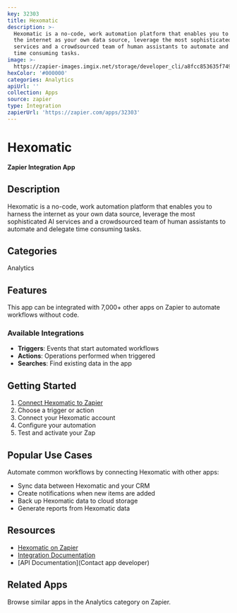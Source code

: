```yaml
---
key: 32303
title: Hexomatic
description: >-
  Hexomatic is a no-code, work automation platform that enables you to harness
  the internet as your own data source, leverage the most sophisticated AI
  services and a crowdsourced team of human assistants to automate and delegate
  time consuming tasks.
image: >-
  https://zapier-images.imgix.net/storage/developer_cli/a8fcc853635f749d3882e665778db2a2_4.png?auto=format%2Ccompress&ixlib=python-3.0.0&q=50
hexColor: '#000000'
categories: Analytics
apiUrl: ''
collection: Apps
source: zapier
type: Integration
zapierUrl: 'https://zapier.com/apps/32303'
---
```

# Hexomatic

**Zapier Integration App**

## Description

Hexomatic is a no-code, work automation platform that enables you to harness the internet as your own data source, leverage the most sophisticated AI services and a crowdsourced team of human assistants to automate and delegate time consuming tasks.

## Categories

Analytics

## Features

This app can be integrated with 7,000+ other apps on Zapier to automate workflows without code.

### Available Integrations

- **Triggers**: Events that start automated workflows
- **Actions**: Operations performed when triggered
- **Searches**: Find existing data in the app

## Getting Started

1. [Connect Hexomatic to Zapier](https://zapier.com/apps/32303)
2. Choose a trigger or action
3. Connect your Hexomatic account
4. Configure your automation
5. Test and activate your Zap

## Popular Use Cases

Automate common workflows by connecting Hexomatic with other apps:

- Sync data between Hexomatic and your CRM
- Create notifications when new items are added
- Back up Hexomatic data to cloud storage
- Generate reports from Hexomatic data

## Resources

- [Hexomatic on Zapier](https://zapier.com/apps/32303)
- [Integration Documentation](https://zapier.com/apps/32303/integrations)
- [API Documentation](Contact app developer)

## Related Apps

Browse similar apps in the Analytics category on Zapier.
